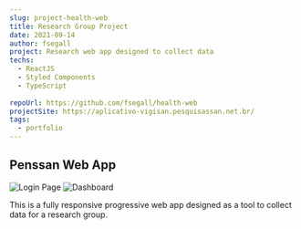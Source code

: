 ```yaml
---
slug: project-health-web
title: Research Group Project
date: 2021-09-14
author: fsegall
project: Research web app designed to collect data
techs: 
  - ReactJS
  - Styled Components
  - TypeScript
  
repoUrl: https://github.com/fsegall/health-web
projectSite: https://aplicativo-vigisan.pesquisassan.net.br/
tags:
  - portfolio
---
```


## Penssan Web App

![Login Page](/images/login.png)
![Dashboard](/images/dashboard.png)

This is a fully responsive progressive web app designed as a tool to collect data for a research group. 
